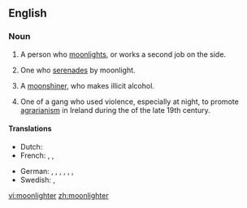 ==English==

===Noun===
{{en-noun}}

# A person who [[moonlight]]s, or works a second job on the side.
# {{lb|en|US|regional}} One who [[serenade]]s by moonlight.
# A [[moonshiner]], who makes illicit alcohol.
# {{lb|en|Ireland|historical}} One of a gang who used violence, especially at night, to promote [[agrarianism]] in Ireland during the {{w|Land War}} of the late 19th century.
====Translations====
{{trans-top|person who works a second job}}
* Dutch: {{t+|nl|zwartwerker|m}}
* French: {{t|fr|travailleur au noir|m}}, {{t|fr|travailleuse au noir|f}}, {{t+|fr|cumulard|m}}
{{trans-mid}}
* German: {{qualifier|colloquial}} {{t+|de|Schwarzarbeiter|m}}, {{qualifier|colloquial}} {{t+|de|Schwarzarbeiterin|f}}, {{t|de|Doppelverdiener|m}}, {{t|de|Doppelverdienerin|f}}, {{t|de|Person mit Nebentätigkeit|f}}, {{t|de|Mann mit Nebentätigkeit|m}}, {{t|de|Frau mit Nebentätigkeit|f}}
* Swedish: {{t+|sv|svartjobbare|n}}, {{t|sv|svartjobberska|f}}
{{trans-bottom}}

[[vi:moonlighter]]
[[zh:moonlighter]]